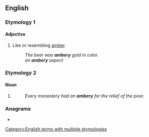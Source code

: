 ==English==

===Etymology 1===
{{suffix|en|amber|y}}

====Adjective====
{{en-adj}}

# Like or resembling [[amber]].
#: ''The beer was '''ambery''' gold in color.''
#: ''an '''ambery''' aspect''

===Etymology 2===

====Noun====
{{en-noun|amberies}}

# {{obsolete form of|en|ambry}}
#: ''Every monastery had an '''ambery''' for the relief of the poor.''

===Anagrams===
* {{anagrams|en|a=abemry|Mabery|Mabrey}}

[[Category:English terms with multiple etymologies]]